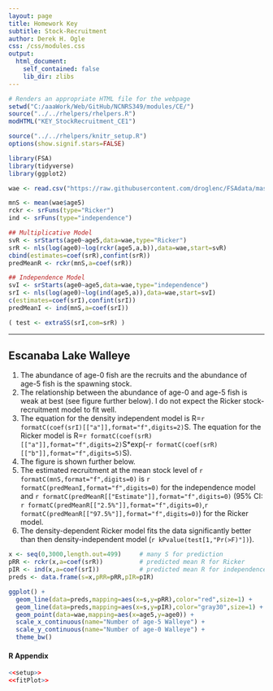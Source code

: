 ```yaml
---
layout: page
title: Homework Key
subtitle: Stock-Recruitment
author: Derek H. Ogle
css: /css/modules.css
output:
  html_document:
    self_contained: false
    lib_dir: zlibs
---
```


```r
# Renders an appropriate HTML file for the webpage
setwd("C:/aaaWork/Web/GitHub/NCNRS349/modules/CE/")
source("../../rhelpers/rhelpers.R")
modHTML("KEY_StockRecruitment_CE1")
```

```r
source("../../rhelpers/knitr_setup.R")
options(show.signif.stars=FALSE)
```
```r
library(FSA)
library(tidyverse)
library(ggplot2)

wae <- read.csv("https://raw.githubusercontent.com/droglenc/FSAdata/master/data-raw/WalleyeEL.csv")

mnS <- mean(wae$age5)
rckr <- srFuns(type="Ricker")
ind <- srFuns(type="independence")

## Multiplicative Model
svR <- srStarts(age0~age5,data=wae,type="Ricker")
srR <- nls(log(age0)~log(rckr(age5,a,b)),data=wae,start=svR)
cbind(estimates=coef(srR),confint(srR))
predMeanR <- rckr(mnS,a=coef(srR))

## Independence Model
svI <- srStarts(age0~age5,data=wae,type="independence")
srI <- nls(log(age0)~log(ind(age5,a)),data=wae,start=svI)
c(estimates=coef(srI),confint(srI))
predMeanI <- ind(mnS,a=coef(srI))

( test <- extraSS(srI,com=srR) )
```

----

## Escanaba Lake Walleye

1. The abundance of age-0 fish are the recruits and the abundance of age-5 fish is the spawning stock.
1. The relationship between the abundance of age-0 and age-5 fish is weak at best (see figure further below). I do not expect the Ricker stock-recruitment model to fit well.
1. The equation for the density independent model is R=`r formatC(coef(srI)[["a"]],format="f",digits=2)`S. The equation for the Ricker model is R=`r formatC(coef(srR)[["a"]],format="f",digits=2)`S*exp(-`r formatC(coef(srR)[["b"]],format="f",digits=5)`S).
1. The figure is shown further below.
1. The estimated recruitment at the mean stock level of `r formatC(mnS,format="f",digits=0)` is `r formatC(predMeanI,format="f",digits=0)` for the independence model and `r formatC(predMeanR[["Estimate"]],format="f",digits=0)` (95% CI: `r formatC(predMeanR[["2.5%"]],format="f",digits=0)`,`r formatC(predMeanR[["97.5%"]],format="f",digits=0)`) for the Ricker model.
1. The density-dependent Ricker model fits the data significantly better than then density-independent model (`r kPvalue(test[1,"Pr(>F)"])`).

```r
x <- seq(0,3000,length.out=499)     # many S for prediction
pRR <- rckr(x,a=coef(srR))          # predicted mean R for Ricker
pIR <- ind(x,a=coef(srI))           # predicted mean R for independence model
preds <- data.frame(s=x,pRR=pRR,pIR=pIR)

ggplot() +
  geom_line(data=preds,mapping=aes(x=s,y=pRR),color="red",size=1) +
  geom_line(data=preds,mapping=aes(x=s,y=pIR),color="gray30",size=1) +
  geom_point(data=wae,mapping=aes(x=age5,y=age0)) +
  scale_x_continuous(name="Number of age-5 Walleye") +
  scale_y_continuous(name="Number of age-0 Walleye") +
  theme_bw()
```

#### R Appendix
```r
<<setup>>
<<fitPlot>>
```
